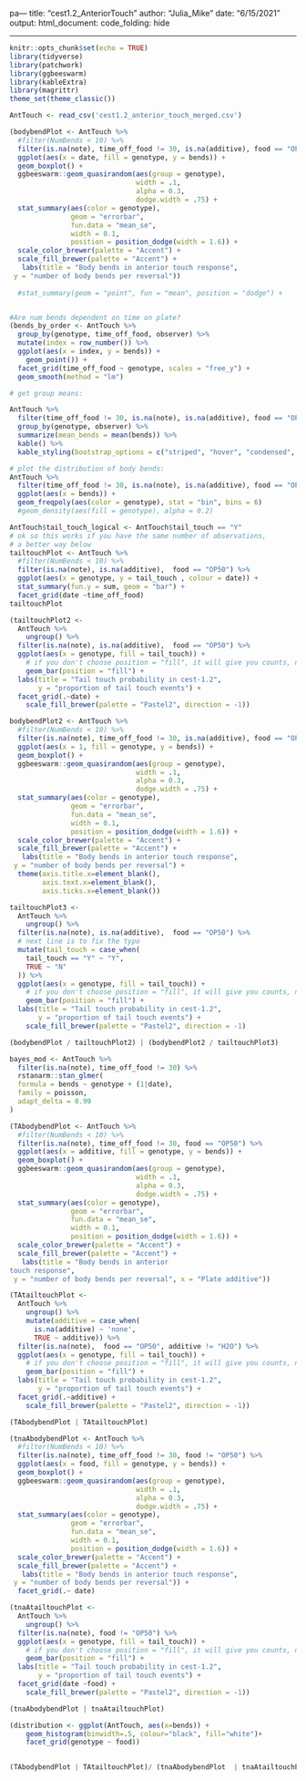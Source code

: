 pa---
title: "cest1.2_AnteriorTouch"
author: "Julia_Mike"
date: "6/15/2021"
output: 
  html_document:
    code_folding: hide
    
---

```r
knitr::opts_chunk$set(echo = TRUE)
library(tidyverse)
library(patchwork)
library(ggbeeswarm)
library(kableExtra)
library(magrittr)
theme_set(theme_classic())
```

```r
AntTouch <- read_csv('cest1.2_anterior_touch_merged.csv')
```

```r
(bodybendPlot <- AntTouch %>%
  #filter(NumBends < 10) %>%
  filter(is.na(note), time_off_food != 30, is.na(additive), food == "OP50") %>%
  ggplot(aes(x = date, fill = genotype, y = bends)) +
  geom_boxplot() +
  ggbeeswarm::geom_quasirandom(aes(group = genotype),
                               width = .1,
                               alpha = 0.3,
                               dodge.width = .75) +
  stat_summary(aes(color = genotype),
               geom = "errorbar", 
               fun.data = "mean_se", 
               width = 0.1, 
               position = position_dodge(width = 1.6)) +
  scale_color_brewer(palette = "Accent") +
  scale_fill_brewer(palette = "Accent") +
   labs(title = "Body bends in anterior touch response",
 y = "number of body bends per reversal"))
  
  #stat_summary(geom = "point", fun = "mean", position = "dodge") +


#Are num bends dependent on time on plate? 
(bends_by_order <- AntTouch %>%
  group_by(genotype, time_off_food, observer) %>%
  mutate(index = row_number()) %>%
  ggplot(aes(x = index, y = bends)) +
    geom_point()) +
  facet_grid(time_off_food ~ genotype, scales = "free_y") +
  geom_smooth(method = "lm")

```

```r
  

# get group means:

AntTouch %>%
  filter(time_off_food != 30, is.na(note), is.na(additive), food == "OP50") %>%
  group_by(genotype, observer) %>%
  summarize(mean_bends = mean(bends)) %>%
  kable() %>%
  kable_styling(bootstrap_options = c("striped", "hover", "condensed", "responsive"))

```


```r
# plot the distribution of body bends:
AntTouch %>%
  filter(time_off_food != 30, is.na(note), is.na(additive), food == "OP50") %>%
  ggplot(aes(x = bends)) +
  geom_freqpoly(aes(color = genotype), stat = "bin", bins = 6)
  #geom_density(aes(fill = genotype), alpha = 0.2)
```

```r
AntTouch$tail_touch_logical <- AntTouch$tail_touch == "Y"
# ok so this works if you have the same number of observations, 
# a better way below
tailtouchPlot <- AntTouch %>%
  #filter(NumBends < 10) %>%
  filter(is.na(note), is.na(additive),  food == "OP50") %>%
  ggplot(aes(x = genotype, y = tail_touch , colour = date)) +
  stat_summary(fun.y = sum, geom = "bar") +
  facet_grid(date ~time_off_food)
tailtouchPlot

(tailtouchPlot2 <- 
  AntTouch %>%
    ungroup() %>%
  filter(is.na(note), is.na(additive),  food == "OP50") %>%
  ggplot(aes(x = genotype, fill = tail_touch)) +
    # if you don't choose position = "fill", it will give you counts, not proportion
    geom_bar(position = "fill") +
  labs(title = "Tail touch probability in cest-1.2",
       y = "proportion of tail touch events") +
  facet_grid(.~date) +
    scale_fill_brewer(palette = "Pastel2", direction = -1))

```

```r
bodybendPlot2 <- AntTouch %>%
  #filter(NumBends < 10) %>%
  filter(is.na(note), time_off_food != 30, is.na(additive), food == "OP50") %>%
  ggplot(aes(x = 1, fill = genotype, y = bends)) +
  geom_boxplot() +
  ggbeeswarm::geom_quasirandom(aes(group = genotype),
                               width = .1,
                               alpha = 0.3,
                               dodge.width = .75) +
  stat_summary(aes(color = genotype),
               geom = "errorbar", 
               fun.data = "mean_se", 
               width = 0.1, 
               position = position_dodge(width = 1.6)) +
  scale_color_brewer(palette = "Accent") +
  scale_fill_brewer(palette = "Accent") +
   labs(title = "Body bends in anterior touch response",
 y = "number of body bends per reversal") +
  theme(axis.title.x=element_blank(),
        axis.text.x=element_blank(),
        axis.ticks.x=element_blank())

tailtouchPlot3 <- 
  AntTouch %>%
    ungroup() %>%
  filter(is.na(note), is.na(additive),  food == "OP50") %>%
  # next line is to fix the typo
  mutate(tail_touch = case_when( 
    tail_touch == "Y" ~ "Y",
    TRUE ~ "N"
  )) %>%
  ggplot(aes(x = genotype, fill = tail_touch)) +
    # if you don't choose position = "fill", it will give you counts, not proportion
    geom_bar(position = "fill") +
  labs(title = "Tail touch probability in cest-1.2",
       y = "proportion of tail touch events") +
    scale_fill_brewer(palette = "Pastel2", direction = -1)

(bodybendPlot / tailtouchPlot2) | (bodybendPlot2 / tailtouchPlot3)


```

```r

bayes_mod <- AntTouch %>%
  filter(is.na(note), time_off_food != 30) %>%
  rstanarm::stan_glmer(
  formula = bends ~ genotype + (1|date),
  family = poisson,
  adapt_delta = 0.99
)
```
```r
(TAbodybendPlot <- AntTouch %>%
  #filter(NumBends < 10) %>%
  filter(is.na(note), time_off_food != 30, food == "OP50") %>%
  ggplot(aes(x = additive, fill = genotype, y = bends)) +
  geom_boxplot() +
  ggbeeswarm::geom_quasirandom(aes(group = genotype),
                               width = .1,
                               alpha = 0.3,
                               dodge.width = .75) +
  stat_summary(aes(color = genotype),
               geom = "errorbar", 
               fun.data = "mean_se", 
               width = 0.1, 
               position = position_dodge(width = 1.6)) +
  scale_color_brewer(palette = "Accent") +
  scale_fill_brewer(palette = "Accent") +
   labs(title = "Body bends in anterior       
touch response",
 y = "number of body bends per reversal", x = "Plate additive"))

(TAtailtouchPlot <- 
  AntTouch %>%
    ungroup() %>%
    mutate(additive = case_when(
      is.na(additive) ~ 'none',
      TRUE ~ additive)) %>%
  filter(is.na(note),  food == "OP50", additive != "H2O") %>%
  ggplot(aes(x = genotype, fill = tail_touch)) +
    # if you don't choose position = "fill", it will give you counts, not proportion
    geom_bar(position = "fill") +
  labs(title = "Tail touch probability in cest-1.2",
       y = "proportion of tail touch events") +
  facet_grid(.~additive) +
    scale_fill_brewer(palette = "Pastel2", direction = -1))

(TAbodybendPlot | TAtailtouchPlot)
```
```r
(tnaAbodybendPlot <- AntTouch %>%
  #filter(NumBends < 10) %>%
  filter(is.na(note), time_off_food != 30, food != "OP50") %>%
  ggplot(aes(x = food, fill = genotype, y = bends)) +
  geom_boxplot() +
  ggbeeswarm::geom_quasirandom(aes(group = genotype),
                               width = .1,
                               alpha = 0.3,
                               dodge.width = .75) +
  stat_summary(aes(color = genotype),
               geom = "errorbar", 
               fun.data = "mean_se", 
               width = 0.1, 
               position = position_dodge(width = 1.6)) +
  scale_color_brewer(palette = "Accent") +
  scale_fill_brewer(palette = "Accent") +
   labs(title = "Body bends in anterior touch response",
 y = "number of body bends per reversal")) +
  facet_grid(.~ date) 

(tnaAtailtouchPlot <- 
  AntTouch %>%
    ungroup() %>%
  filter(is.na(note), food != "OP50") %>%
  ggplot(aes(x = genotype, fill = tail_touch)) +
    # if you don't choose position = "fill", it will give you counts, not proportion
    geom_bar(position = "fill") +
  labs(title = "Tail touch probability in cest-1.2",
       y = "proportion of tail touch events") +
  facet_grid(date ~food) +
    scale_fill_brewer(palette = "Pastel2", direction = -1))

(tnaAbodybendPlot | tnaAtailtouchPlot)

(distribution <- ggplot(AntTouch, aes(x=bends)) +
    geom_histogram(binwidth=.5, colour="black", fill="white")+
    facet_grid(genotype ~ food))
  

```
```r

(TAbodybendPlot | TAtailtouchPlot)/ (tnaAbodybendPlot  | tnaAtailtouchPlot)
```

